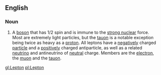 ==English==
===Noun===
#A [[boson]] that has 1/2 spin and is immune to the [[strong nuclear]] force.  Most are extremely light particles, but the [[tauon]] is a notable exception being twice as heavy as a [[proton]].  All leptons have a [[negative]]ly charged [[particle]] and a [[positive]]ly charged antiparticle, as well as a related [[neutrino]] and antineutrino of [[neutral]] charge.  Members are the [[electron]], the [[muon]] and the [[tauon]].

[[gl:Lepton]]
[[pl:Lepton]]